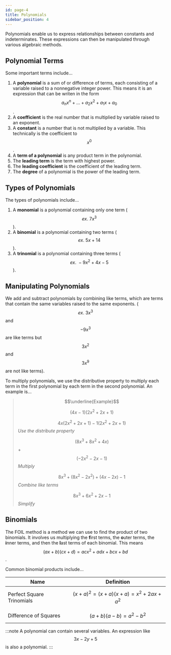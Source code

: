 ```yaml
---
id: page-4
title: Polynomials
sidebar_position: 4
---
```


Polynomials enable us to express relationships between constants and indeterminates. These expressions can then be manipulated through various algebraic methods.

## Polynomial Terms

Some important terms include...

1. A **polynomial** is a sum of or difference of terms, each consisting of a variable raised to a nonnegative integer power. This means it is an expression that can be writen in the form $$a_nx^n + ... + a_2x^2 + a_1x + a_0$$.
2. A **coefficient** is the real number that is multiplied by variable raised to an exponent.
3. A **constant** is a number that is not multiplied by a variable. This technically is the coefficient to $$x^0$$.
4. A **term of a polynomial** is any product term in the polynomial.
5. The **leading term** is the term with highest power.
6. The **leading coefficient** is the coefficient of the leading term.
7. The **degree** of a polynomial is the power of the leading term.

## Types of Polynomials

The types of polynomials include...

1. A **monomial** is a polynomial containing only one term ($$ex.\: 7x^3$$).
2. A **binomial** is a polynomial containing two terms ($$ex.\: 5x + 14$$).
3. A **trinomial** is a polynomial containing three terms ($$ex.\: -9x^2 + 4x - 5$$).

## Manipulating Polynomials

We add and subtract polynomials by combining like terms, which are terms that contain the same variables raised to the same exponents. ($$ex.\: 3x^3$$ and $$-9x^3$$ are like terms but $$3x^2$$ and $$3x^9$$ are not like terms).

To multiply polynomials, we use the distributive property to multiply each term in the first polynomial by each term in the second polynomial. An example is...

> $$\underline{Example}$$
>
> $$(4x - 1)(2x^2 + 2x + 1)$$
>
> $$4x (2x^2 + 2x + 1) - 1 (2x^2 + 2x + 1)$$ *Use the distribute property*
>
> $$(8x^3 + 8x^2 + 4x)$$ + $$(-2x^2 - 2x - 1)$$ *Multiply*
>
> $$8x^3 + (8x^2 - 2x^2) + (4x - 2x) - 1$$ *Combine like terms*
>
> $$8x^3 + 6x^2 + 2x - 1$$ *Simplify*

## Binomials

The FOIL method is a method we can use to find the product of two binomials. It involves us multiplying the **f**irst terms, the **o**uter terms, the **i**nner terms, and then the **l**ast terms of each binomial. This means $$(ax + b)(cx + d) = acx^2 + adx + bcx + bd$$.

Common binomial products include...

| Name | Definition |
| - | - |
| Perfect Square Trinomials | $$(x + a)^2 = (x + a)(x + a) = x^2 + 2ax + a^2$$ |
| Difference of Squares | $$(a + b)(a - b) = a^2 - b^2$$ |

:::note
A polynomial can contain several variables. An expression like $$3x - 2y + 5$$ is also a polynomial.
:::